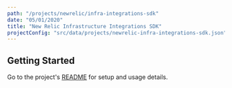 ```yaml
---
path: "/projects/newrelic/infra-integrations-sdk"
date: "05/01/2020"
title: "New Relic Infrastructure Integrations SDK"
projectConfig: "src/data/projects/newrelic-infra-integrations-sdk.json"
---
```


## Getting Started

Go to the project's [README](https://github.com/newrelic/infra-integrations-sdk#readme) for setup and usage details.





